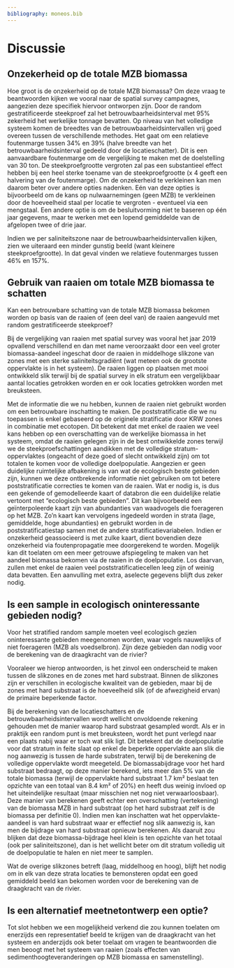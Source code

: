 ```yaml
---
bibliography: moneos.bib
---
```


# Discussie

## Onzekerheid op de totale MZB biomassa

Hoe groot is de onzekerheid op de totale MZB biomassa?
Om deze vraag te beantwoorden kijken we vooral naar de spatial survey campagnes, aangezien deze specifiek hiervoor ontworpen zijn.
Door de random gestratificeerde steekproef zal het betrouwbaarheidsinterval met 95% zekerheid het werkelijke tonnage bevatten.
Op niveau van het volledige systeem komen de breedtes van de betrouwbaarheidsintervallen vrij goed overeen tussen de verschillende methodes.
Het gaat om een relatieve foutenmarge tussen 34% en 39% (halve breedte van het betrouwbaarheidsinterval gedeeld door de locatieschatter).
Dit is een aanvaardbare foutenmarge om de vergelijking te maken met de doelstelling van 30 ton.
De steekproefgrootte vergroten zal pas een substantieel effect hebben bij een heel sterke toename van de steekproefgrootte (x 4 geeft een halvering van de foutenmarge).
Om de onzekerheid te verkleinen kan men daarom beter over andere opties nadenken.
Eén van deze opties is bijvoorbeeld om de kans op nulwaarnemingen (geen MZB) te verkleinen door de hoeveelheid staal per locatie te vergroten - eventueel via een mengstaal.
Een andere optie is om de besluitvorming niet te baseren op één jaar gegevens, maar te werken met een lopend gemiddelde van de afgelopen twee of drie jaar.

Indien we per saliniteitszone naar de betrouwbaarheidsintervallen kijken, zien we uiteraard een minder gunstig beeld (want kleinere steekproefgrootte).
In dat geval vinden we relatieve foutenmarges tussen 46% en 157%.

## Gebruik van raaien om totale MZB biomassa te schatten

Kan een betrouwbare schatting van de totale MZB biomassa bekomen worden op basis van de raaien of (een deel van) de raaien aangevuld met random gestratificeerde steekproef?

Bij de vergelijking van raaien met spatial survey was vooral het jaar 2019 opvallend verschillend en dan met name veroorzaakt door een veel groter biomassa-aandeel ingeschat door de raaien in middelhoge slikzone van zones met een sterke saliniteitsgradiënt (wat meteen ook de grootste oppervlakte is in het systeem).
De raaien liggen op plaatsen met mooi ontwikkeld slik terwijl bij de spatial survey in elk stratum een vergelijkbaar aantal locaties getrokken worden en er ook locaties getrokken worden met breuksteen.

Met de informatie die we nu hebben, kunnen de raaien niet gebruikt worden om een betrouwbare inschatting te maken.
De poststratificatie die we nu toepassen is enkel gebaseerd op de originele stratificatie door KRW zones in combinatie met ecotopen.
Dit betekent dat met enkel de raaien we veel kans hebben op een overschatting van de werkelijke biomassa in het systeem, omdat de raaien gelegen zijn in de best ontwikkelde zones terwijl we de steekproefschattingen aandikken met de volledige stratum-oppervlaktes (ongeacht of deze goed of slecht ontwikkeld zijn) om tot totalen te komen voor de volledige doelpopulatie.
Aangezien er geen duidelijke ruimtelijke afbakening is van wat de ecologisch beste gebieden zijn, kunnen we deze ontbrekende informatie niet gebruiken om tot betere poststratificatie correcties te komen van de raaien.
Wat er nodig is, is dus een gekende of gemodelleerde kaart of databron die een duidelijke relatie vertoont met "ecologisch beste gebieden".
Dit kan bijvoorbeeld een geïnterpoleerde kaart zijn van abundanties van waadvogels die foerageren op het MZB.
Zo'n kaart kan vervolgens ingedeeld worden in strata (lage, gemiddelde, hoge abundanties) en gebruikt worden in de poststratificatiestap samen met de andere stratificatievariabelen.
Indien er onzekerheid geassocieerd is met zulke kaart, dient bovendien deze onzekerheid via foutenpropagatie mee doorgerekend te worden.
Mogelijk kan dit toelaten om een meer getrouwe afspiegeling te maken van het aandeel biomassa bekomen via de raaien in de doelpopulatie.
Los daarvan, zullen met enkel de raaien veel poststratificatiecellen leeg zijn of weinig data bevatten.
Een aanvulling met extra, aselecte gegevens blijft dus zeker nodig.

## Is een sample in ecologisch oninteressante gebieden nodig?

Voor het stratified random sample moeten veel ecologisch gezien oninteressante gebieden meegenomen worden, waar vogels nauwelijks of niet foerageren (MZB als voedselbron).
Zijn deze gebieden dan nodig voor de berekening van de draagkracht van de rivier?

Vooraleer we hierop antwoorden, is het zinvol een onderscheid te maken tussen de slikzones en de zones met hard substraat.
Binnen de slikzones zijn er verschillen in ecologische kwaliteit van de gebieden, maar bij de zones met hard substraat is de hoeveelheid slik (of de afwezigheid ervan) de primaire beperkende factor.

Bij de berekening van de locatieschatters en de betrouwbaarheidsintervallen wordt wellicht onvoldoende rekening gehouden met de manier waarop hard substraat gesampled wordt.
Als er in praktijk een random punt is met breuksteen, wordt het punt verlegd naar een plaats nabij waar er toch wat slik ligt.
Dit betekent dat de doelpopulatie voor dat stratum in feite slaat op enkel de beperkte oppervlakte aan slik die nog aanwezig is tussen de harde substraten, terwijl bij de berekening de volledige oppervlakte wordt meegeteld.
De biomassabijdrage voor het hard substraat bedraagt, op deze manier berekend, iets meer dan 5% van de totale biomassa (terwijl de oppervlakte hard substraat 1.7 km² beslaat ten opzichte van een totaal van 8.4 km² of 20%) en heeft dus weinig invloed op het uiteindelijke resultaat (maar misschien net nog niet verwaarloosbaar).
Deze manier van berekenen geeft echter een overschatting (vertekening) van de biomassa MZB in hard substraat (op het hard substraat zelf is de biomassa per definitie 0).
Indien men kan inschatten wat het oppervlakte-aandeel is van hard substraat waar er effectief nog slik aanwezig is, kan men de bijdrage van hard substraat opnieuw berekenen.
Als daaruit zou blijken dat deze biomassa-bijdrage heel klein is ten opzichte van het totaal (ook per saliniteitszone), dan is het wellicht beter om dit stratum volledig uit de doelpopulatie te halen en niet meer te samplen.

Wat de overige slikzones betreft (laag, middelhoog en hoog), blijft het nodig om in elk van deze strata locaties te bemonsteren opdat een goed gemiddeld beeld kan bekomen worden voor de berekening van de draagkracht van de rivier.

## Is een alternatief meetnetontwerp een optie?

Tot slot hebben we een mogelijkheid verkend die zou kunnen toelaten om enerzijds een representatief beeld te krijgen van de draagkracht van het systeem en anderzijds ook beter toelaat om vragen te beantwoorden die men beoogt met het systeem van raaien (zoals effecten van sedimenthoogteveranderingen op MZB biomassa en samenstelling).
